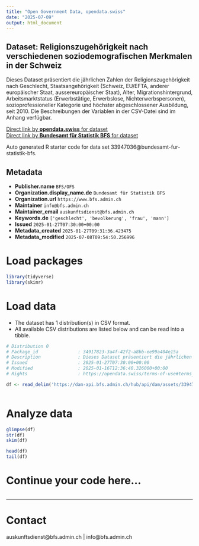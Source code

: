 ```yaml
---
title: "Open Government Data, opendata.swiss"
date: "2025-07-09"
output: html_document
---
```


## Dataset: Religionszugehörigkeit nach verschiedenen soziodemografischen Merkmalen in der Schweiz

Dieses Dataset präsentiert die jährlichen Zahlen der Religionszugehörigkeit nach Geschlecht, Staatsangehörigkeit (Schweiz, EU/EFTA, anderer europäischer Staat, aussereuropäischer Staat), Alter, Migrationshintergrund, Arbeitsmarktstatus (Erwerbstätige, Erwerbslose, Nichterwerbspersonen), sozioprofessioneller Kategorie und höchster abgeschlossener Ausbildung, seit 2010. Die Beschreibungen der Variablen in der CSV-Datei sind im Anhang verfügbar.

[Direct link by **opendata.swiss** for dataset](https://opendata.swiss/de/dataset/religionszugehorigkeit-nach-verschiedenen-soziodemografischen-merkmalen-in-der-schweiz1)<br>
[Direct link by **Bundesamt für Statistik BFS** for dataset](https://www.bfs.admin.ch/asset/de/ts-x-40.02.01.08.26)

Auto generated R starter code for data set 33947036@bundesamt-fur-statistik-bfs.

## Metadata

- **Publisher.name** `BFS/OFS`
- **Organization.display_name.de** `Bundesamt für Statistik BFS`
- **Organization.url** `https://www.bfs.admin.ch`
- **Maintainer** `info@bfs.admin.ch`
- **Maintainer_email** `auskunftsdienst@bfs.admin.ch`
- **Keywords.de** `['geschlecht', 'bevolkerung', 'frau', 'mann']`
- **Issued** `2025-01-27T07:30:00+00:00`
- **Metadata_created** `2025-01-27T09:31:36.423475`
- **Metadata_modified** `2025-07-08T09:54:50.256996`


# Load packages

```r

library(tidyverse)
library(skimr)

```

# Load data

-   The dataset has 1 distribution(s) in CSV format.
-   All available CSV distributions are listed below and can be read into a tibble.

```r

# Distribution 0
# Package_id               : 34917823-3a4f-42f2-a8bb-ee99a404e15a
# Description              : Dieses Dataset präsentiert die jährlichen Zahlen der Religionszugehörigkeit nach Geschlecht, Staatsangehörigkeit (Schweiz, EU/EFTA, anderer europäischer Staat, aussereuropäischer Staat), Alter, Migrationshintergrund, Arbeitsmarktstatus (Erwerbstätige, Erwerbslose, Nichterwerbspersonen), sozioprofessioneller Kategorie und höchster abgeschlossener Ausbildung, seit 2010. Die Beschreibungen der Variablen in der CSV-Datei sind im Anhang verfügbar.
# Issued                   : 2025-01-27T07:30:00+00:00
# Modified                 : 2025-01-16T12:36:40.326000+00:00
# Rights                   : https://opendata.swiss/terms-of-use#terms_by_ask

df <- read_delim('https://dam-api.bfs.admin.ch/hub/api/dam/assets/33947040/master')



```

# Analyze data

```r

glimpse(df)
str(df)
skim(df)

head(df)
tail(df)

```

# Continue your code here...

```r

```

------------------------------------------------------------------------

# Contact

auskunftsdienst@bfs.admin.ch | info@bfs.admin.ch
